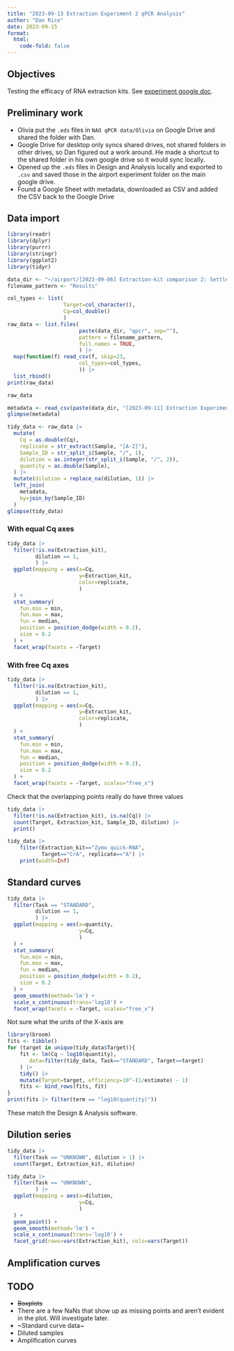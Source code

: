 ```yaml
---
title: "2023-09-13 Extraction Experiment 2 qPCR Analysis"
author: "Dan Rice"
date: 2023-09-15
format:
  html:
    code-fold: false
---
```

## Objectives

Testing the efficacy of RNA extraction kits.
See [experiment google doc](https://docs.google.com/document/d/1Po6eE3LHc9svHC4yfnDak-B-sKa7o1Pc1noFMoSbFSE/edit?usp=sharing).

## Preliminary work

- Olivia put the `.eds` files in `NAO qPCR data/Olivia` on Google Drive and shared the folder with Dan.
- Google Drive for desktop only syncs shared drives, not shared folders in other drives, so Dan figured out a work around. He made a shortcut to the shared folder in his own google drive so it would sync locally.
- Opened up the `.eds` files in Design and Analysis locally and exported to `.csv` and saved those in the airport experiment folder on the main google drive.
- Found a Google Sheet with metadata, downloaded as CSV and added the CSV back to the Google Drive

## Data import

```r
library(readr)
library(dplyr)
library(purrr)
library(stringr)
library(ggplot2)
library(tidyr)
```

```r
data_dir <- "~/airport/[2023-09-06] Extraction-kit comparison 2: Settled Solids/"
filename_pattern <- "Results"
```

```r
col_types <- list(
                  Target=col_character(),
                  Cq=col_double()
                  )
raw_data <- list.files(
                       paste(data_dir, "qpcr", sep=""),
                       pattern = filename_pattern,
                       full.names = TRUE,
                       ) |>
  map(function(f) read_csv(f, skip=23,
                       col_types=col_types,
                       )) |>
  list_rbind()
print(raw_data)
```

```r
raw_data
```

```r
metadata <- read_csv(paste(data_dir, "[2023-09-11] Extraction Experiment 2 templates and results - sampleMetadata.csv", sep=""))
glimpse(metadata)
```

```r
tidy_data <- raw_data |>
  mutate(
    Cq = as.double(Cq),
    replicate = str_extract(Sample, "[A-Z]"),
    Sample_ID = str_split_i(Sample, "/", 1),
    dilution = as.integer(str_split_i(Sample, "/", 2)),
    quantity = as.double(Sample),
  ) |>
  mutate(dilution = replace_na(dilution, 1)) |>
  left_join(
    metadata,
    by=join_by(Sample_ID)
  )
glimpse(tidy_data)
```

### With equal Cq axes

```r
tidy_data |>
  filter(!is.na(Extraction_kit),
         dilution == 1,
         ) |>
  ggplot(mapping = aes(x=Cq,
                       y=Extraction_kit,
                       color=replicate,
                       )
  ) +
  stat_summary(
    fun.min = min,
    fun.max = max,
    fun = median,
    position = position_dodge(width = 0.2),
    size = 0.2
  ) + 
  facet_wrap(facets = ~Target)
```

### With free Cq axes

```r
tidy_data |>
  filter(!is.na(Extraction_kit),
         dilution == 1,
         ) |>
  ggplot(mapping = aes(x=Cq,
                       y=Extraction_kit,
                       color=replicate,
                       )
  ) +
  stat_summary(
    fun.min = min,
    fun.max = max,
    fun = median,
    position = position_dodge(width = 0.2),
    size = 0.2
  ) + 
  facet_wrap(facets = ~Target, scales="free_x")
```

Check that the overlapping points really do have three values

```r
tidy_data |>
  filter(!is.na(Extraction_kit), is.na(Cq)) |>
  count(Target, Extraction_kit, Sample_ID, dilution) |>
  print()
```

```r
tidy_data |>
    filter(Extraction_kit=="Zymo quick-RNA",
           Target=="CrA", replicate=="A") |>
    print(width=Inf)
```

## Standard curves

```r
tidy_data |>
  filter(Task == "STANDARD",
         dilution == 1,
         ) |>
  ggplot(mapping = aes(x=quantity,
                       y=Cq,
                       )
  ) +
  stat_summary(
    fun.min = min,
    fun.max = max,
    fun = median,
    position = position_dodge(width = 0.2),
    size = 0.2
  ) + 
  geom_smooth(method='lm') + 
  scale_x_continuous(trans='log10') + 
  facet_wrap(facets = ~Target, scales="free_x")
```

Not sure what the units of the X-axis are

```r
library(broom)
fits <- tibble()
for (target in unique(tidy_data$Target)){
    fit <- lm(Cq ~ log10(quantity),
       data=filter(tidy_data, Task=="STANDARD", Target==target)
    ) |>
    tidy() |>
    mutate(Target=target, efficiency=10^-(1/estimate) - 1)
    fits <- bind_rows(fits, fit)
}
print(fits |> filter(term == "log10(quantity)"))
```
These match the Design & Analysis software.

## Dilution series

```r
tidy_data |>
  filter(Task == "UNKNOWN", dilution > 1) |>
  count(Target, Extraction_kit, dilution)
```

```r
tidy_data |>
  filter(Task == "UNKNOWN",
         ) |>
  ggplot(mapping = aes(x=dilution,
                       y=Cq,
                       )
  ) +
  geom_point() + 
  geom_smooth(method='lm') + 
  scale_x_continuous(trans='log10') + 
  facet_grid(rows=vars(Extraction_kit), cols=vars(Target))
```

## Amplification curves

## TODO

- ~~Boxplots~~
- There are a few NaNs that show up as missing points and aren't evident in the plot. Will investigate later.
- ~Standard curve data~
- Diluted samples
- Amplification curves
